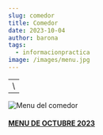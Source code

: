 ```yaml
---
slug: comedor
title: Comedor
date: 2023-10-04
author: barona
tags:
  - informacionpractica
image: /images/menu.jpg
---
```

| |
| :-: |
|\ |
![Menu del comedor](/images/menu.jpg "Menu mensual del comedor")

#### [M﻿ENU DE OCTUBRE 2023](docs/MENU_OCTUBRE_2023.pdf)

